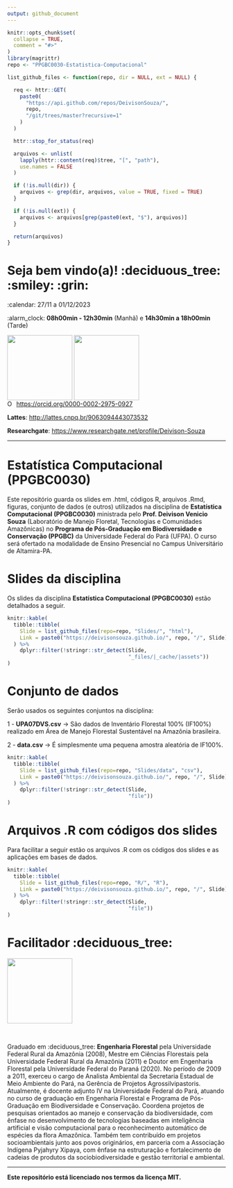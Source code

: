```yaml
---
output: github_document
---
```


<!-- README.md is generated from README.Rmd. Please edit that file.. -->

<!-- badges: start -->
<!-- badges: end -->

```r
knitr::opts_chunk$set(
  collapse = TRUE,
  comment = "#>"
)
library(magrittr)
repo <- "PPGBC0030-Estatistica-Computacional"
```

<!-- Emprestei a função list_github_files() da Curso-R. (https://github.com/curso-r). A ideia desse readme emprestei da Curso-R. Achei excelente!-->

```r
list_github_files <- function(repo, dir = NULL, ext = NULL) {

  req <- httr::GET(
    paste0(
      "https://api.github.com/repos/DeivisonSouza/",
      repo,
      "/git/trees/master?recursive=1"
    )
  )

  httr::stop_for_status(req)

  arquivos <- unlist(
    lapply(httr::content(req)$tree, "[", "path"),
    use.names = FALSE
  )

  if (!is.null(dir)) {
    arquivos <- grep(dir, arquivos, value = TRUE, fixed = TRUE)
  }

  if (!is.null(ext)) {
    arquivos <- arquivos[grep(paste0(ext, "$"), arquivos)]
  }

  return(arquivos)
}
```

# Seja bem vindo(a)! :deciduous_tree: :smiley: :grin:

:calendar: 27/11 a 01/12/2023

:alarm_clock: **08h00min - 12h30min** (Manhã) e **14h30min a 18h00min** (Tarde)


<div>
  <img src="Slides/fig/slide-title/ufpa.png" width="150" align="middle" class="center">
  <img src="Slides/fig/slide-title/LMFTCA.png" width="150" align="middle" class="center">
<div>

<div itemscope itemtype="https://schema.org/Person"><a itemprop="sameAs" content="https://orcid.org/0000-0002-2975-0927" href="https://orcid.org/0000-0002-2975-0927" target="orcid.widget" rel="me noopener noreferrer" style="vertical-align:top;"><img src="https://orcid.org/sites/default/files/images/orcid_16x16.png" style="width:1em;margin-right:.5em;" alt="ORCID iD icon">https://orcid.org/0000-0002-2975-0927</a></div>

**Lattes**: [http://lattes.cnpq.br/9063094443073532](http://lattes.cnpq.br/9063094443073532)

**Researchgate**: [https://www.researchgate.net/profile/Deivison-Souza](https://www.researchgate.net/profile/Deivison-Souza)

---------------------------------------------------

# Estatística Computacional (PPGBC0030)

Este repositório guarda os slides em .html, códigos R, arquivos .Rmd, figuras, conjunto de dados (e outros) utilizados na disciplina de **Estatística Computacional (PPGBC0030)** ministrada pelo **Prof. Deivison Venicio Souza** (Laboratório de Manejo Floretal, Tecnologias e Comunidades Amazônicas) no **Programa de Pós-Graduação em Biodiversidade e Conservação (PPGBC)** da Universidade Federal do Pará (UFPA). O curso será ofertado na modalidade de Ensino Presencial no Campus Universitário de Altamira-PA.

# Slides da disciplina

Os slides da disciplina **Estatística Computacional (PPGBC0030)** estão detalhados a seguir.

```r
knitr::kable(
  tibble::tibble(
    Slide = list_github_files(repo=repo, "Slides/", "html"),
    Link = paste0("https://deivisonsouza.github.io/", repo, "/", Slide)
  ) %>% 
    dplyr::filter(!stringr::str_detect(Slide,
                                       "_files/|_cache/|assets"))
)
```

# Conjunto de dados

Serão usados os seguintes conjuntos na disciplina:

1 - **UPA07DVS.csv** $\rightarrow$ São dados de Inventário Florestal 100% (IF100%) realizado em Área de Manejo Florestal Sustentável na Amazônia brasileira.

2 - **data.csv** $\rightarrow$ É simplesmente uma pequena amostra aleatória de IF100%.

```r
knitr::kable(
  tibble::tibble(
    Slide = list_github_files(repo=repo, "Slides/data", "csv"),
    Link = paste0("https://deivisonsouza.github.io/", repo, "/", Slide)
  ) %>% 
    dplyr::filter(!stringr::str_detect(Slide,
                                       "file"))
)
```

# Arquivos .R com códigos dos slides

Para facilitar a seguir estão os arquivos .R com os códigos dos slides e as aplicações em bases de dados.

```r
knitr::kable(
  tibble::tibble(
    Slide = list_github_files(repo=repo, "R/", "R"),
    Link = paste0("https://deivisonsouza.github.io/", repo, "/", Slide)
  ) %>% 
    dplyr::filter(!stringr::str_detect(Slide,
                                       "file"))
)
```


# Facilitador :deciduous_tree:
<div>
  <img src="Slides/fig/slide-title/Foto.jpeg" width="150" align="middle" class="center">
<div>
<br>

Graduado em :deciduous_tree: **Engenharia Florestal** pela Universidade Federal Rural da Amazônia (2008), Mestre em Ciências Florestais pela Universidade Federal Rural da Amazônia (2011) e Doutor em Engenharia Florestal pela Universidade Federal do Paraná (2020). No período de 2009 a 2011, exerceu o cargo de Analista Ambiental da Secretaria Estadual de Meio Ambiente do Pará, na Gerência de Projetos Agrossilvipastoris. Atualmente, é docente adjunto IV na Universidade Federal do Pará, atuando no curso de graduação em Engenharia Florestal e Programa de Pós-Graduação em Biodiversidade e Conservação. Coordena projetos de pesquisas orientados ao manejo e conservação da biodiversidade, com ênfase no desenvolvimento de tecnologias baseadas em inteligência artificial e visão computacional para o reconhecimento automático de espécies da flora Amazônica. Também tem contribuído em projetos socioambientais junto aos povos originários, em parceria com a Associação Indígena Pyjahyry Xipaya, com ênfase na estruturação e fortalecimento de cadeias de produtos da sociobiodiversidade e gestão territorial e ambiental.

---------------------------------------------------
**Este repositório está licenciado nos termos da licença MIT.**
